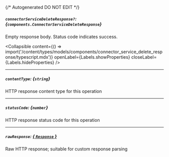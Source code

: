 {/* Autogenerated DO NOT EDIT  */}

##### `connectorServiceDeleteResponse?`: *{`components.ConnectorServiceDeleteResponse`}*
Empty response body. Status code indicates success.

<Collapsible content={() => import('/content/types/models/components/connector_service_delete_response/typescript.mdx')} openLabel={Labels.showProperties} closeLabel={Labels.hideProperties} />


---
##### `contentType`: *{`string`}*
HTTP response content type for this operation

---
##### `statusCode`: *{`number`}*
HTTP response status code for this operation

---
##### `rawResponse`: [*{ `Response` }*](https://developer.mozilla.org/en-US/docs/Web/API/Response)
Raw HTTP response; suitable for custom response parsing


